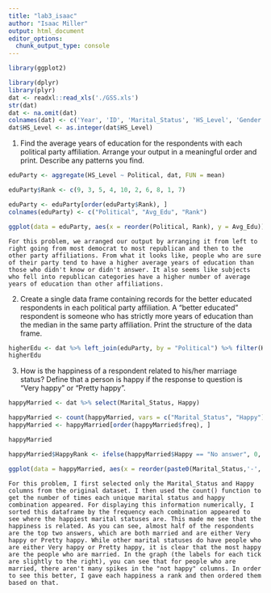 ```yaml
---
title: "lab3_isaac"
author: "Isaac Miller"
output: html_document
editor_options: 
  chunk_output_type: console
---
```


```r
library(ggplot2)

library(dplyr)
library(plyr)
dat <- readxl::read_xls('./GSS.xls')
str(dat)
dat <- na.omit(dat)
colnames(dat) <- c('Year', 'ID', 'Marital_Status', 'HS_Level', 'Gender', 'Political', 'Happy', 'Ballot_Used')
dat$HS_Level <- as.integer(dat$HS_Level)
```

1. Find the average years of education for the respondents with each political party affiliation. Arrange your output in a meaningful order and print. Describe any patterns you find.

```r
eduParty <- aggregate(HS_Level ~ Political, dat, FUN = mean)

eduParty$Rank <- c(9, 3, 5, 4, 10, 2, 6, 8, 1, 7)

eduParty <- eduParty[order(eduParty$Rank), ]
colnames(eduParty) <- c("Political", "Avg_Edu", "Rank")

ggplot(data = eduParty, aes(x = reorder(Political, Rank), y = Avg_Edu)) + geom_bar(stat = "identity") + xlab('Political Party Affiliation') + ylab('Average Number of Years of Education') + labs(title = "Average Years of Education by Political Party") + theme(axis.text.x = element_text(angle = 90))

```

    For this problem, we arranged our output by arranging it from left to right going from most democrat to most republican and then to the other party affiliations. From what it looks like, people who are sure of their party tend to have a higher average years of education than those who didn't know or didn't answer. It also seems like subjects who fell into republican categories have a higher number of average years of education than other affiliations.

2. Create a single data frame containing records for the better educated respondents in each political party affiliation. A “better educated” respondent is someone who has strictly more years of education than the median in the same party affiliation. Print the structure of the data frame.

```r
higherEdu <- dat %>% left_join(eduParty, by = "Political") %>% filter(HS_Level > Avg_Edu)
higherEdu
```

3. How is the happiness of a respondent related to his/her marriage status? Define that a person is happy if the response to question is “Very happy” or “Pretty happy”.

```r
happyMarried <- dat %>% select(Marital_Status, Happy)

happyMarried <- count(happyMarried, vars = c("Marital_Status", "Happy"))
happyMarried <- happyMarried[order(happyMarried$freq), ]

happyMarried

happyMarried$HappyRank <- ifelse(happyMarried$Happy == "No answer", 0, ifelse(happyMarried$Happy == "Not applicable", 1, ifelse(happyMarried$Happy == "Don't know", 2, ifelse(happyMarried$Happy == "Not too happy", 3, ifelse(happyMarried$Happy == "Pretty happy", 4, 5)))))

ggplot(data = happyMarried, aes(x = reorder(paste0(Marital_Status,'-', Happy), HappyRank), y = freq)) + geom_bar(stat = "identity") + xlab('Political Party Affiliation') + ylab('Average Number of Years of Education') + labs(title = "Average Years of Education by Political Party") + theme(axis.text.x = element_text(angle = 90))
```

    For this problem, I first selected only the Marital_Status and Happy columns from the original dataset. I then used the count() function to get the number of times each unique marital status and happy combination appeared. For displaying this information numerically, I sorted this dataframe by the frequency each combination appeared to see where the happiest marital statuses are. This made me see that the happiness is related. As you can see, almost half of the respondents are the top two answers, which are both married and are either Very happy or Pretty happy. While other marital statuses do have people who are either Very happy or Pretty happy, it is clear that the most happy are the people who are married. In the graph (the labels for each tick are slightly to the right), you can see that for people who are married, there aren't many spikes in the "not happy" columns. In order to see this better, I gave each happiness a rank and then ordered them based on that.











